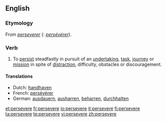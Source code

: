 ==English==

===Etymology===
From {{OF.}} ''[[perseverer]]'' ({{Fr.}}: ''[[persévérer]]'').

===Verb===
{{en-verb|persever|ing}}

# To [[persist]] steadfastly in pursuit of an [[undertaking]], [[task]], [[journey]] or [[mission]] in spite of [[distract]]ion, difficulty, obstacles or discouragement.

====Translations====
{{trans-top|To persist steadfastly}}
*Dutch: [[handhaven]]
*French: [[persévérer]]
*German: [[ausdauern]], [[ausharren]], [[beharren]], [[durchhalten]]
{{trans-mid}}
{{trans-bottom}}

[[et:persevere]]
[[fr:persevere]]
[[io:persevere]]
[[it:persevere]]
[[fi:persevere]]
[[ta:persevere]]
[[te:persevere]]
[[vi:persevere]]
[[zh:persevere]]